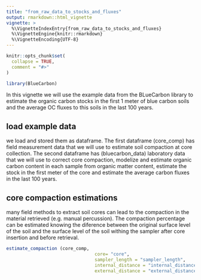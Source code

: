 ```yaml
---
title: "from_raw_data_to_stocks_and_fluxes"
output: rmarkdown::html_vignette
vignette: >
  %\VignetteIndexEntry{from_raw_data_to_stocks_and_fluxes}
  %\VignetteEngine{knitr::rmarkdown}
  %\VignetteEncoding{UTF-8}
---
```


```r
knitr::opts_chunk$set(
  collapse = TRUE,
  comment = "#>"
)
```

```r
library(BlueCarbon)
```

In this vignette we will use the example data from the BLueCarbon library to estimate the organic carbon stocks in the first 1 meter of blue carbon soils and the average OC fluxes to this soils in the last 100 years.

## load example data

we load and stored them as dataframe. The first dataframe (core_comp) has field measurement data that we will use to estimate soil compaction at core collection. The second dataframe has (bluecarbon_data) laboratory data that we will use to correct core compaction, modelize and estimate organic carbon content in each sample from organic matter content, estimate the stock in the first meter of the core and estimate the average carbon fluxes in the last 100 years.

## core compaction estimations

many field methods to extract soil cores can lead to the compaction in the material retrieved (e.g. manual percussion). The compaction percentage can be estimated knowing the diference between the original surface level of the soil and the surface level of the soil withing the sampler after core insertion and before retrieval.


```r
estimate_compaction (core_comp,
                                 core= "core",
                                 sampler_length = "sampler_length",
                                 internal_distance = "internal_distance",
                                 external_distance = "external_distance")

```



